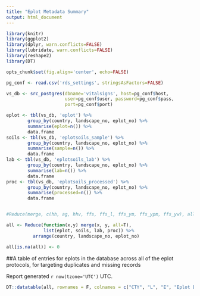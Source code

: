 ```yaml
---
title: "Eplot Metadata Summary"
output: html_document
---
```



``` r
library(knitr)
library(ggplot2)
library(dplyr, warn.conflicts=FALSE)
library(lubridate, warn.conflicts=FALSE)
library(reshape2)
library(DT)

opts_chunk$set(fig.align='center', echo=FALSE)

pg_conf <- read.csv('rds_settings', stringsAsFactors=FALSE)

vs_db <- src_postgres(dbname='vitalsigns', host=pg_conf$host,
                      user=pg_conf$user, password=pg_conf$pass,
                      port=pg_conf$port)

eplot <- tbl(vs_db, 'eplot') %>%
        group_by(country, landscape_no, eplot_no) %>% 
        summarise(eplot=n()) %>%
        data.frame
soils <- tbl(vs_db, 'eplotsoils_sample') %>%
        group_by(country, landscape_no, eplot_no) %>% 
        summarise(sample=n()) %>%
        data.frame
lab <- tbl(vs_db, 'eplotsoils_lab') %>%
        group_by(country, landscape_no, eplot_no) %>% 
        summarise(lab=n()) %>%
        data.frame
proc <- tbl(vs_db, 'eplotsoils_processed') %>%
        group_by(country, landscape_no, eplot_no) %>% 
        summarise(processed=n()) %>%
        data.frame


#Reduce(merge, c(hh, ag, hhv, ffs, ffs_l, ffs_ym, ffs_ypm, ffs_yw), all=T)

all <- Reduce(function(x,y) merge(x, y, all=T),
              list(eplot, soils, lab, proc)) %>%
          arrange(country, landscape_no, eplot_no)

all[is.na(all)] <- 0
```

##A table of entries for eplots in the database across all of the eplot protocols, for targeting duplicates and missing records

Report generated `r now(tzone='UTC')` UTC.

```r
DT::datatable(all, rownames = F, colnames = c("CTY", "L", "E", "Eplot Biomass", "Eplot Soils", "Soils Lab", "Processed"))
```
